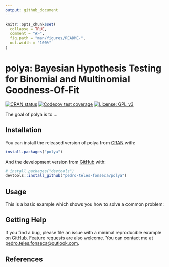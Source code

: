 ```yaml
---
output: github_document
---
```


<!-- README.md is generated from README.Rmd. Please edit that file -->

```r
knitr::opts_chunk$set(
  collapse = TRUE,
  comment = "#>",
  fig.path = "man/figures/README-",
  out.width = "100%"
)
```

# polya: Bayesian Hypothesis Testing for Binomial and Multinomial Goodness-Of-Fit

<!-- badges: start -->
[![CRAN status](https://www.r-pkg.org/badges/version/polya)](https://CRAN.R-project.org/package=polya)
[![Codecov test coverage](https://codecov.io/gh/pedro-teles-fonseca/polya/branch/master/graph/badge.svg)](https://codecov.io/gh/pedro-teles-fonseca/polya?branch=master)
[![License: GPL v3](https://img.shields.io/badge/License-GPLv3-blue.svg)](https://www.gnu.org/licenses/gpl-3.0)
<!-- badges: end -->

The goal of polya is to ...

## Installation

You can install the released version of polya from [CRAN](https://CRAN.R-project.org) with:

``` r
install.packages("polya")
```

And the development version from [GitHub](https://github.com/) with:

``` r
# install.packages("devtools")
devtools::install_github("pedro-teles-fonseca/polya")
```
## Usage 

This is a basic example which shows you how to solve a common problem:

## Getting Help

If you find a bug, please file an issue with a minimal reproducible
example on [GitHub](https://github.com/pedro-teles-fonseca/polya/issues).
Feature requests are also welcome. You can contact me at
<pedro.teles.fonseca@outlook.com>.

## References


